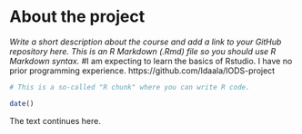 
# About the project

*Write a short description about the course and add a link to your GitHub repository here. This is an R Markdown (.Rmd) file so you should use R Markdown syntax.*
#I am expecting to learn the basics of Rstudio. I have no prior programming experience. https://github.com/Idaala/IODS-project

```r
# This is a so-called "R chunk" where you can write R code.

date()

```
The text continues here.

